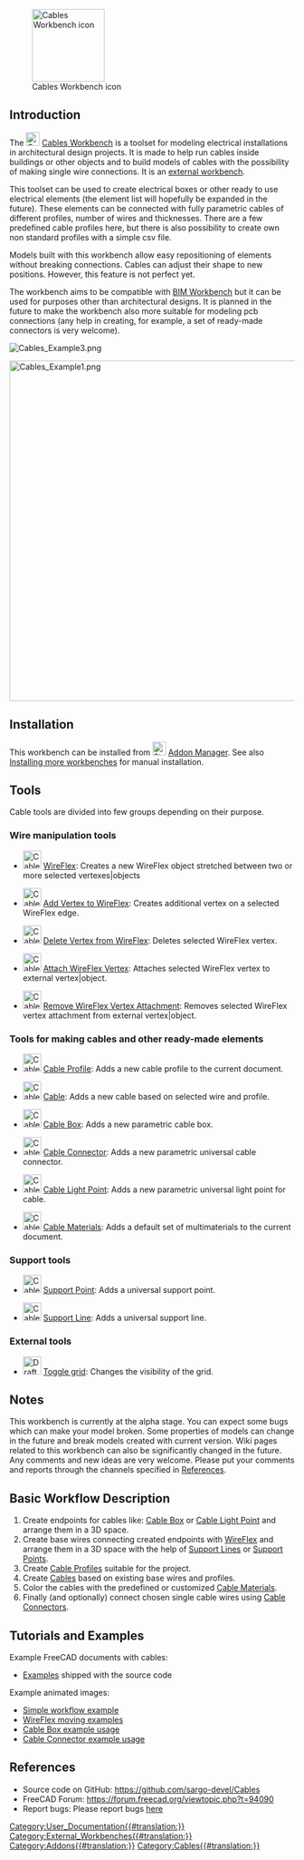 <languages/>

[[Image:Cables_workbench_icon.svg|thumb|128px|Cables Workbench icon]]

{{TOCright}}

==Introduction==

The [[Image:Cables_workbench_icon.svg|24px]] [[Cables_Workbench|Cables Workbench]] is a toolset for modeling electrical installations in architectural design projects. It is made to help run cables inside buildings or other objects and to build models of cables with the possibility of making single wire connections. It is an [[External workbenches|external workbench]].

This toolset can be used to create electrical boxes or other ready to use electrical elements (the element list will hopefully be expanded in the future). These elements can be connected with fully parametric cables of different profiles, number of wires and thicknesses. There are a few predefined cable profiles here, but there is also possibility to create own non standard profiles with a simple csv file.

Models built with this workbench allow easy repositioning of elements without breaking connections. Cables can adjust their shape to new positions. However, this feature is not perfect yet.

The workbench aims to be compatible with [[BIM_Workbench|BIM Workbench]] but it can be used for purposes other than architectural designs. It is planned in the future to make the workbench also more suitable for modeling pcb connections (any help in creating, for example, a set of ready-made connectors is very welcome).

[[File:Cables_Example3.png]]
{{Caption|Example of wall mounted boxes and cable<br/>Animated version [[Cables_Example1_Simple_workflow|here]]}}

[[File:Cables_Example1.png|600px]]
{{Caption|Example of three-core flat cable:<br/>Multimaterial cable shape and its base wire, profile and subwires.}}

==Installation==

This workbench can be installed from [[Image:Std_AddonMgr.svg|24px]] [[Std_AddonMgr|Addon Manager]]. See also [[Installing_more_workbenches|Installing more workbenches]] for manual installation.

==Tools==

Cable tools are divided into few groups depending on their purpose.

===Wire manipulation tools===

* [[Image:Cables_WireFlex.svg|32px]] [[Cables_WireFlex|WireFlex]]: Creates a new WireFlex object stretched between two or more selected vertexes|objects

* [[Image:Cables_AddVertex.svg|32px]] [[Cables_AddVertex|Add Vertex to WireFlex]]: Creates additional vertex on a selected WireFlex edge.

* [[Image:Cables_DelVertex.svg|32px]] [[Cables_DelVertex|Delete Vertex from WireFlex]]: Deletes selected WireFlex vertex.

* [[Image:Cables_AttachVertex.svg|32px]] [[Cables_AttachVertex|Attach WireFlex Vertex]]: Attaches selected WireFlex vertex to external vertex|object.

* [[Image:Cables_RemoveVertexAttachment.svg|32px]] [[Cables_RemoveVertexAttachment|Remove WireFlex Vertex Attachment]]: Removes selected WireFlex vertex attachment from external vertex|object.

===Tools for making cables and other ready-made elements===

* [[Image:Cables_Profile.svg|32px]] [[Cables_Profile|Cable Profile]]: Adds a new cable profile to the current document.

* [[Image:Cables_Cable.svg|32px]] [[Cables_Cable|Cable]]: Adds a new cable based on selected wire and profile.

* [[Image:Cables_CableBox.svg|32px]] [[Cables_CableBox|Cable Box]]: Adds a new parametric cable box.

* [[Image:Cables_CableConnector.svg|32px]] [[Cables_CableConnector|Cable Connector]]: Adds a new parametric universal cable connector.

* [[Image:Cables_CableLightPoint.svg|32px]] [[Cables_CableLightPoint|Cable Light Point]]: Adds a new parametric universal light point for cable.

* [[Image:Cables_Material.svg|32px]] [[Cables_Material|Cable Materials]]: Adds a default set of multimaterials to the current document.

===Support tools===

* [[Image:Cables_SupportPoint.svg|32px]] [[Cables_SupportPoint|Support Point]]: Adds a universal support point.

* [[Image:Cables_SupportLine.svg|32px]] [[Cables_SupportLine|Support Line]]: Adds a universal support line.

=== External tools ===

* [[Image:Draft_ToggleGrid.svg|32px]] [[Draft_ToggleGrid|Toggle grid]]: Changes the visibility of the grid.

==Notes==

This workbench is currently at the alpha stage. You can expect some bugs which can make your model broken. Some properties of models can change in the future and break models created with current version. Wiki pages related to this workbench can also be significantly changed in the future. Any comments and new ideas are very welcome. Please put your comments and reports through the channels specified in [[#References|References]].

==Basic Workflow Description==

# Create endpoints for cables like: [[Cables_CableBox|Cable Box]] or [[Cables_CableLightPoint|Cable Light Point]] and arrange them in a 3D space.
# Create base wires connecting created endpoints with [[Cables_WireFlex|WireFlex]] and arrange them in a 3D space with the help of [[Cables_SupportLine|Support Lines]] or [[Cables_SupportPoint|Support Points]].
# Create [[Cables_Profile|Cable Profiles]] suitable for the project.
# Create [[Cables_Cable|Cables]] based on existing base wires and profiles.
# Color the cables with the predefined or customized [[Cables_Material|Cable Materials]].
# Finally (and optionally) connect chosen single cable wires using [[Cables_CableConnector|Cable Connectors]].

==Tutorials and Examples==

Example FreeCAD documents with cables:
* [https://github.com/sargo-devel/Cables/tree/master/examples Examples] shipped with the source code

Example animated images:
* [[Cables_Example1_Simple_workflow|Simple workflow example]]
* [[Cables_Example2_WireFlex|WireFlex moving examples]]
* [[Cables_Example3_CableBox|Cable Box example usage]]
* [[Cables_Example4_CableConnector|Cable Connector example usage]]

==References==

* Source code on GitHub: https://github.com/sargo-devel/Cables
* FreeCAD Forum: https://forum.freecad.org/viewtopic.php?t=94090
* Report bugs: Please report bugs [https://github.com/sargo-devel/Cables/issues here]


[[Category:User_Documentation{{#translation:}}]]
[[Category:External_Workbenches{{#translation:}}]]
[[Category:Addons{{#translation:}}]]
[[Category:Cables{{#translation:}}]]